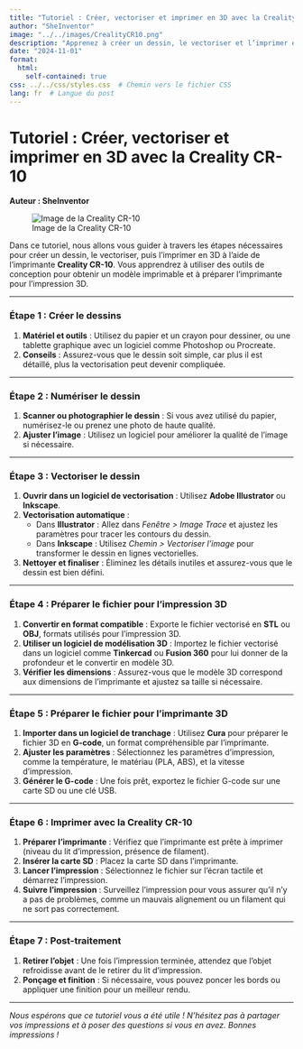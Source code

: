 ```yaml
---
title: "Tutoriel : Créer, vectoriser et imprimer en 3D avec la Creality CR-10"
author: "SheInventor"
image: "../../images/CrealityCR10.png"
description: "Apprenez à créer un dessin, le vectoriser et l’imprimer en 3D avec la Creality CR-10."
date: "2024-11-01"
format: 
  html:
    self-contained: true
css: ../../css/styles.css  # Chemin vers le fichier CSS
lang: fr  # Langue du post
---
```

# Tutoriel : Créer, vectoriser et imprimer en 3D avec la Creality CR-10

**Auteur : SheInventor**

![Image de la Creality CR-10](../../images/CrealityCR10.png)

Dans ce tutoriel, nous allons vous guider à travers les étapes nécessaires pour créer un dessin, le vectoriser, puis l’imprimer en 3D à l’aide de l’imprimante **Creality CR-10**. Vous apprendrez à utiliser des outils de conception pour obtenir un modèle imprimable et à préparer l’imprimante pour l’impression 3D.

---

### Étape 1 : Créer le dessins

1. **Matériel et outils** : Utilisez du papier et un crayon pour dessiner, ou une tablette graphique avec un logiciel comme Photoshop ou Procreate.
2. **Conseils** : Assurez-vous que le dessin soit simple, car plus il est détaillé, plus la vectorisation peut devenir compliquée.

---

### Étape 2 : Numériser le dessin

1. **Scanner ou photographier le dessin** : Si vous avez utilisé du papier, numérisez-le ou prenez une photo de haute qualité.
2. **Ajuster l’image** : Utilisez un logiciel pour améliorer la qualité de l’image si nécessaire.

---

### Étape 3 : Vectoriser le dessin

1. **Ouvrir dans un logiciel de vectorisation** : Utilisez **Adobe Illustrator** ou **Inkscape**.
2. **Vectorisation automatique** :
   - Dans **Illustrator** : Allez dans *Fenêtre > Image Trace* et ajustez les paramètres pour tracer les contours du dessin.
   - Dans **Inkscape** : Utilisez *Chemin > Vectoriser l'image* pour transformer le dessin en lignes vectorielles.
3. **Nettoyer et finaliser** : Éliminez les détails inutiles et assurez-vous que le dessin est bien défini.

---

### Étape 4 : Préparer le fichier pour l’impression 3D

1. **Convertir en format compatible** : Exporte le fichier vectorisé en **STL** ou **OBJ**, formats utilisés pour l’impression 3D.
2. **Utiliser un logiciel de modélisation 3D** : Importez le fichier vectorisé dans un logiciel comme **Tinkercad** ou **Fusion 360** pour lui donner de la profondeur et le convertir en modèle 3D.
3. **Vérifier les dimensions** : Assurez-vous que le modèle 3D correspond aux dimensions de l’imprimante et ajustez sa taille si nécessaire.

---

### Étape 5 : Préparer le fichier pour l’imprimante 3D

1. **Importer dans un logiciel de tranchage** : Utilisez **Cura** pour préparer le fichier 3D en **G-code**, un format compréhensible par l’imprimante.
2. **Ajuster les paramètres** : Sélectionnez les paramètres d’impression, comme la température, le matériau (PLA, ABS), et la vitesse d’impression.
3. **Générer le G-code** : Une fois prêt, exportez le fichier G-code sur une carte SD ou une clé USB.

---

### Étape 6 : Imprimer avec la Creality CR-10

1. **Préparer l’imprimante** : Vérifiez que l’imprimante est prête à imprimer (niveau du lit d’impression, présence de filament).
2. **Insérer la carte SD** : Placez la carte SD dans l’imprimante.
3. **Lancer l’impression** : Sélectionnez le fichier sur l’écran tactile et démarrez l’impression.
4. **Suivre l’impression** : Surveillez l’impression pour vous assurer qu’il n’y a pas de problèmes, comme un mauvais alignement ou un filament qui ne sort pas correctement.

---

### Étape 7 : Post-traitement

1. **Retirer l’objet** : Une fois l’impression terminée, attendez que l’objet refroidisse avant de le retirer du lit d’impression.
2. **Ponçage et finition** : Si nécessaire, vous pouvez poncer les bords ou appliquer une finition pour un meilleur rendu.

---

*Nous espérons que ce tutoriel vous a été utile ! N’hésitez pas à partager vos impressions et à poser des questions si vous en avez. Bonnes impressions !*
